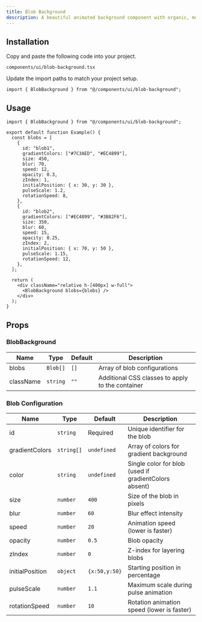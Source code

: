```yaml
---
title: Blob Background
description: A beautiful animated background component with organic, morphing blob shapes.
---
```


<ComponentPreview name="blob-background-demo" />

## Installation

<Steps>

<Step>Copy and paste the following code into your project.</Step>

`components/ui/blob-background.tsx`

<ComponentSource name="blob-background" />

<Step>Update the import paths to match your project setup.</Step>

```tsx
import { BlobBackground } from "@/components/ui/blob-background";
```

</Steps>

## Usage

```tsx
import { BlobBackground } from "@/components/ui/blob-background";

export default function Example() {
  const blobs = [
    {
      id: "blob1",
      gradientColors: ["#7C3AED", "#EC4899"],
      size: 450,
      blur: 70,
      speed: 12,
      opacity: 0.3,
      zIndex: 1,
      initialPosition: { x: 30, y: 30 },
      pulseScale: 1.2,
      rotationSpeed: 8,
    },
    {
      id: "blob2",
      gradientColors: ["#EC4899", "#3B82F6"],
      size: 350,
      blur: 60,
      speed: 15,
      opacity: 0.25,
      zIndex: 2,
      initialPosition: { x: 70, y: 50 },
      pulseScale: 1.15,
      rotationSpeed: 12,
    },
  ];

  return (
    <div className="relative h-[400px] w-full">
      <BlobBackground blobs={blobs} />
    </div>
  );
}
```

## Props

### BlobBackground

| Name      | Type     | Default | Description                                      |
| --------- | -------- | ------- | ------------------------------------------------ |
| blobs     | `Blob[]` | `[]`    | Array of blob configurations                     |
| className | `string` | `""`    | Additional CSS classes to apply to the container |

### Blob Configuration

| Name            | Type       | Default       | Description                                           |
| --------------- | ---------- | ------------- | ----------------------------------------------------- |
| id              | `string`   | Required      | Unique identifier for the blob                        |
| gradientColors  | `string[]` | `undefined`   | Array of colors for gradient background               |
| color           | `string`   | `undefined`   | Single color for blob (used if gradientColors absent) |
| size            | `number`   | `400`         | Size of the blob in pixels                            |
| blur            | `number`   | `60`          | Blur effect intensity                                 |
| speed           | `number`   | `20`          | Animation speed (lower is faster)                     |
| opacity         | `number`   | `0.5`         | Blob opacity                                          |
| zIndex          | `number`   | `0`           | Z-index for layering blobs                            |
| initialPosition | `object`   | `{x:50,y:50}` | Starting position in percentage                       |
| pulseScale      | `number`   | `1.1`         | Maximum scale during pulse animation                  |
| rotationSpeed   | `number`   | `10`          | Rotation animation speed (lower is faster)            |
